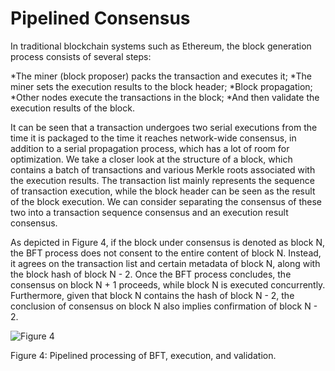 # Pipelined Consensus

In traditional blockchain systems such as Ethereum, the block generation process consists of several steps:

*The miner (block proposer) packs the transaction and executes it;
*The miner sets the execution results to the block header;
*Block propagation;
*Other nodes execute the transactions in the block;
*And then validate the execution results of the block.

It can be seen that a transaction undergoes two serial executions from the time it is packaged to the time it reaches network-wide consensus, in addition to a serial propagation process, which has a lot of room for optimization. We take a closer look at the structure of a block, which contains a batch of transactions and various Merkle roots associated with the execution results. The transaction list mainly represents the sequence of transaction execution, while the block header can be seen as the result of the block execution. We can consider separating the consensus of these two into a transaction sequence consensus and an execution result consensus.

As depicted in Figure 4, if the block under consensus is denoted as block N, the BFT process does not consent to the entire content of block N. Instead, it agrees on the transaction list and certain metadata of block N, along with the block hash of block N - 2. Once the BFT process concludes, the consensus on block N + 1 proceeds, while block N is executed concurrently. Furthermore, given that block N contains the hash of block N - 2, the conclusion of consensus on block N also implies confirmation of block N - 2.

<div style={{ height: '2rem' }} />
<div style={{ textAlign: 'center' }}>
  <img src="/assets/learn/figure4.png" alt="Figure 4" />
  <p style={{ fontStyle: 'italic' }}>Figure 4: Pipelined processing of BFT, execution, and validation.</p>
</div>